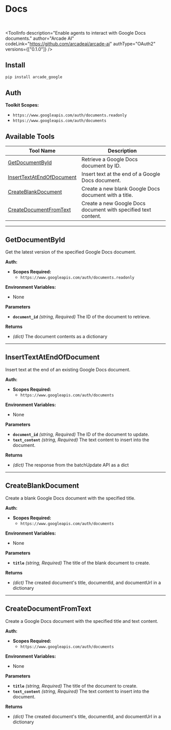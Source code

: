 # Docs

<br />


<ToolInfo
  description="Enable agents to interact with Google Docs documents."
  author="Arcade AI"
  codeLink="https://github.com/arcadeai/arcade-ai"
  authType="OAuth2"
  versions={["0.1.0"]}
/>

<Badges repo="arcadeai/arcade_google" />


## Install

```bash
pip install arcade_google
```
## Auth

**Toolkit Scopes:**


- `https://www.googleapis.com/auth/documents.readonly`
- `https://www.googleapis.com/auth/documents`






## Available Tools

| Tool Name                          | Description                                                    |
|------------------------------------|----------------------------------------------------------------|
| [GetDocumentById](#getdocumentbyid)                | Retrieve a Google Docs document by ID.                          |
| [InsertTextAtEndOfDocument](#inserttextatendofdocument)    | Insert text at the end of a Google Docs document.               |
| [CreateBlankDocument](#createblankdocument)                  | Create a new blank Google Docs document with a title.            |
| [CreateDocumentFromText](#createdocumentfromtext)            | Create a new Google Docs document with specified text content.   |

---

## GetDocumentById

Get the latest version of the specified Google Docs document.

**Auth:**

- **Scopes Required:**
  - `https://www.googleapis.com/auth/documents.readonly`

**Environment Variables:**

- None

**Parameters**

- **`document_id`** _(string, Required)_ The ID of the document to retrieve.


**Returns**

- _(dict)_ The document contents as a dictionary

---

## InsertTextAtEndOfDocument

Insert text at the end of an existing Google Docs document.

**Auth:**

- **Scopes Required:**
  - `https://www.googleapis.com/auth/documents`

**Environment Variables:**

- None

**Parameters**

- **`document_id`** _(string, Required)_ The ID of the document to update.
- **`text_content`** _(string, Required)_ The text content to insert into the document.

**Returns**

- _(dict)_ The response from the batchUpdate API as a dict

---

## CreateBlankDocument

Create a blank Google Docs document with the specified title.

**Auth:**

- **Scopes Required:**
  - `https://www.googleapis.com/auth/documents`

**Environment Variables:**

- None

**Parameters**

- **`title`** _(string, Required)_ The title of the blank document to create.

**Returns**

- _(dict)_ The created document's title, documentId, and documentUrl in a dictionary

---

## CreateDocumentFromText

Create a Google Docs document with the specified title and text content.

**Auth:**

- **Scopes Required:**
  - `https://www.googleapis.com/auth/documents`

**Environment Variables:**

- None

**Parameters**

- **`title`** _(string, Required)_ The title of the document to create.
- **`text_content`** _(string, Required)_ The text content to insert into the document.

**Returns**

- _(dict)_ The created document's title, documentId, and documentUrl in a dictionary
